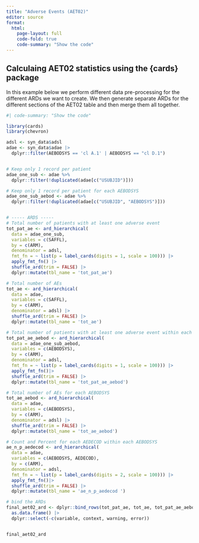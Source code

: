 ```yaml
---
title: "Adverse Events (AET02)"
editor: source
format: 
  html:
    page-layout: full
    code-fold: true
    code-summary: "Show the code"
---
```


## Calculaing AET02 statistics using the {cards} package

In this example below we perform different data pre-processing for the different ARDs we want to create. 
We then generate separate ARDs for the different sections of the AET02 table and then merge them all together. 

```r
#| code-summary: "Show the code"

library(cards)
library(chevron)

adsl <- syn_data$adsl
adae <- syn_data$adae |>
  dplyr::filter(AEBODSYS == 'cl A.1' | AEBODSYS == "cl D.1")


# Keep only 1 record per patient
adae_one_sub <- adae %>% 
  dplyr::filter(!duplicated(adae[c("USUBJID")]))

# Keep only 1 record per patient for each AEBODSYS
adae_one_sub_aebod <- adae %>% 
  dplyr::filter(!duplicated(adae[c("USUBJID", "AEBODSYS")]))


# ----- ARDS -----
# Total number of patients with at least one adverse event
tot_pat_ae <- ard_hierarchical(
  data = adae_one_sub,
  variables = c(SAFFL),
  by = c(ARM),
  denominator = adsl,
  fmt_fn = ~ list(p = label_cards(digits = 1, scale = 100))) |>
  apply_fmt_fn() |> 
  shuffle_ard(trim = FALSE) |>
  dplyr::mutate(tbl_name = 'tot_pat_ae')

# Total number of AEs 
tot_ae <- ard_hierarchical(
  data = adae,
  variables = c(SAFFL),
  by = c(ARM),
  denominator = adsl) |> 
  shuffle_ard(trim = FALSE) |>
  dplyr::mutate(tbl_name = 'tot_ae')

# Total number of patients with at least one adverse event within each AEBODSYS
tot_pat_ae_aebod <- ard_hierarchical(
  data = adae_one_sub_aebod,
  variables = c(AEBODSYS),
  by = c(ARM),
  denominator = adsl,
  fmt_fn = ~ list(p = label_cards(digits = 1, scale = 100))) |>
  apply_fmt_fn()|> 
  shuffle_ard(trim = FALSE) |>
  dplyr::mutate(tbl_name = 'tot_pat_ae_aebod')

# Total number of AEs for each AEBODSYS
tot_ae_aebod <- ard_hierarchical(
  data = adae,
  variables = c(AEBODSYS),
  by = c(ARM),
  denominator = adsl) |> 
  shuffle_ard(trim = FALSE) |>
  dplyr::mutate(tbl_name = 'tot_ae_aebod')

# Count and Percent for each AEDECOD within each AEBODSYS
ae_n_p_aedecod <- ard_hierarchical(
  data = adae,
  variables = c(AEBODSYS, AEDECOD),
  by = c(ARM),
  denominator = adsl,
  fmt_fn = ~ list(p = label_cards(digits = 2, scale = 100))) |> 
  apply_fmt_fn()|> 
  shuffle_ard(trim = FALSE) |> 
  dplyr::mutate(tbl_name = 'ae_n_p_aedecod ')

# bind the ARDs
final_aet02_ard <- dplyr::bind_rows(tot_pat_ae, tot_ae, tot_pat_ae_aebod, tot_ae_aebod, ae_n_p_aedecod) |> 
  as.data.frame() |> 
  dplyr::select(-c(variable, context, warning, error))


final_aet02_ard
```
